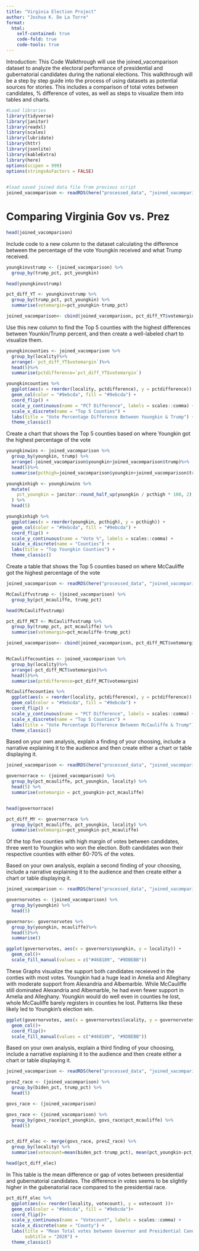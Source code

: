 ```yaml
---
title: "Virginia Election Project"
author: "Joshua K. De La Torre"
format:
  html:
    self-contained: true
    code-fold: true
    code-tools: true
---
```


Introduction: This Code Walkthrough will use the joined_vacomparison dataset to analyze the electoral performance of presidential and gubernatorial candidates during the national elections. This walkthrough will be a step by step guide into the process of using datasets as potential sources for stories. This includes a comparison of total votes between candidates, % difference of votes, as well as steps to visualize them into tables and charts.

```r

#Load libraries
library(tidyverse)
library(janitor)
library(readxl) 
library(scales)
library(lubridate)
library(httr)
library(jsonlite)
library(kableExtra)
library(here)
options(scipen = 999)
options(stringsAsFactors = FALSE)
 

#load saved joined data file from previous script
joined_vacomparison <- readRDS(here("processed_data", "joined_vacomparison.rds"))

```

# Comparing Virginia Gov vs. Prez

```r

head(joined_vacomparison)

```

Include code to a new column to the dataset calculating the difference between the percentage of the vote Youngkin received and what Trump received.

```r

youngkinvstrump <- (joined_vacomparison) %>%
  group_by(trump_pct, pct_youngkin)

head(youngkinvstrump)

pct_diff_YT <- youngkinvstrump %>%
  group_by(trump_pct, pct_youngkin) %>%
  summarise(votemargin=pct_youngkin-trump_pct)

joined_vacomparison<- cbind(joined_vacomparison, pct_diff_YT$votemargin)
```

Use this new column to find the Top 5 counties with the highest differences between Younkin/Trump percent, and then create a well-labeled chart to visualize them.

```r
youngkincounties <- joined_vacomparison %>%
  group_by(locality)%>%
  arrange(-`pct_diff_YT$votemargin`)%>%
  head(5)%>%
  summarise(pctdifference=`pct_diff_YT$votemargin`)

youngkincounties %>%
  ggplot(aes(x = reorder(locality, pctdifference), y = pctdifference)) +
  geom_col(color = "#9ebcda", fill = "#9ebcda") +
  coord_flip() +
  scale_y_continuous(name = "PCT Difference", labels = scales::comma) +
  scale_x_discrete(name = "Top 5 Counties") +
  labs(title = "Vote Percentage Difference Between Youngkin & Trump") +
  theme_classic()

```

Create a chart that shows the Top 5 counties based on where Youngkin got the highest percentage of the vote

```r

youngkinwins <- joined_vacomparison %>%
  group_by(youngkin, trump) %>%
  arrange(-joined_vacomparison$youngkin+joined_vacomparison$trump)%>%
  head(5)%>%
  summarise(pcthigh=joined_vacomparison$youngkin+joined_vacomparison$trump)

youngkinhigh <- youngkinwins %>%
  mutate(
    pct_youngkin = janitor::round_half_up(youngkin / pcthigh * 100, 2), trump_pct = janitor::round_half_up(trump/ pcthigh *100, 2)
  ) %>%
  head(5)

youngkinhigh %>%
  ggplot(aes(x = reorder(youngkin, pcthigh), y = pcthigh)) +
  geom_col(color = "#9ebcda", fill = "#9ebcda") +
  coord_flip() +
  scale_y_continuous(name = "Vote %", labels = scales::comma) +
  scale_x_discrete(name = "Counties") +
  labs(title = "Top Youngkin Counties") +
  theme_classic()

```

Create a table that shows the Top 5 counties based on where McCauliffe got the highest percentage of the vote

```r
joined_vacomparison <- readRDS(here("processed_data", "joined_vacomparison.rds"))

McCauliffvstrump <- (joined_vacomparison) %>%
  group_by(pct_mcauliffe, trump_pct)

head(McCauliffvstrump)

pct_diff_MCT <- McCauliffvstrump %>%
  group_by(trump_pct, pct_mcauliffe) %>%
  summarise(votemargin=pct_mcauliffe-trump_pct)

joined_vacomparison<- cbind(joined_vacomparison, pct_diff_MCT$votemargin)


McCauliffecounties <- joined_vacomparison %>%
  group_by(locality)%>%
  arrange(-pct_diff_MCT$votemargin)%>%
  head(5)%>%
  summarise(pctdifference=pct_diff_MCT$votemargin)

McCauliffecounties %>%
  ggplot(aes(x = reorder(locality, pctdifference), y = pctdifference)) +
  geom_col(color = "#9ebcda", fill = "#9ebcda") +
  coord_flip() +
  scale_y_continuous(name = "PCT Difference", labels = scales::comma) +
  scale_x_discrete(name = "Top 5 Counties") +
  labs(title = "Vote Percentage Difference Between McCauliffe & Trump") +
  theme_classic()

```

Based on your own analysis, explain a finding of your choosing, include a narrative explaining it to the audience and then create either a chart or table displaying it.

```r
joined_vacomparison <- readRDS(here("processed_data", "joined_vacomparison.rds"))

governorrace <- (joined_vacomparison) %>%
  group_by(pct_mcauliffe, pct_youngkin, locality) %>%
  head(5) %>%
  summarise(votemargin = pct_youngkin-pct_mcauliffe)


head(governorrace)

pct_diff_MY <- governorrace %>%
  group_by(pct_mcauliffe, pct_youngkin, locality) %>%
  summarise(votemargin=pct_youngkin-pct_mcauliffe)

```

Of the top five counties with high margin of votes between candidates, three went to Youngkin who won the election. Both candidates won their respective counties with either 60-70% of the votes.

Based on your own analysis, explain a second finding of your choosing, include a narrative explaining it to the audience and then create either a chart or table displaying it.

```r
joined_vacomparison <- readRDS(here("processed_data", "joined_vacomparison.rds"))

governorvotes <- (joined_vacomparison) %>%
  group_by(youngkin) %>%
  head(5)

governors<- governorvotes %>%
  group_by(youngkin, mcauliffe)%>%
  head(5)%>%
  summarise()

ggplot(governorvotes, aes(x = governors$youngkin, y = locality)) +
  geom_col()+
  scale_fill_manual(values = c("#468189", "#9DBEBB"))

```

These Graphs visualize the support both candidates receieved in the conties with most votes. Youngkin had a huge lead in Amelia and Alleghany with moderate support from Alexandria and Albemarble. While McCauliffe still dominated Alexandria and Albemarble, he had even fewer support in Amelia and Alleghany. Youngkin would do well even in counties he lost, whole McCauliffe barely registers in counties he lost. Patterns like these likely led to Youngkin's election win.

```r
ggplot(governorvotes, aes(x = governorvotes$locality, y = governorvotes$mcauliffe)) +
  geom_col()+
  coord_flip()+
  scale_fill_manual(values = c("#468189", "#9DBEBB"))
```

Based on your own analysis, explain a third finding of your choosing, include a narrative explaining it to the audience and then create either a chart or table displaying it.

```r
joined_vacomparison <- readRDS(here("processed_data", "joined_vacomparison.rds"))

presZ_race <- (joined_vacomparison) %>%
  group_by(biden_pct, trump_pct) %>%
  head(5)

govs_race <- (joined_vacomparison)

govs_race <- (joined_vacomparison) %>%
  group_by(govs_race$pct_youngkin, govs_race$pct_mcauliffe) %>%
  head(5)


pct_diff_elec <- merge(govs_race, presZ_race) %>%
  group_by(locality) %>%
  summarise(votecount=mean(biden_pct-trump_pct), mean(pct_youngkin-pct_mcauliffe))

head(pct_diff_elec)

```

In This table is the mean difference or gap of votes between presidential and gubernatorial candidates. The difference in votes seems to be slightly higher in the gubenatorial race compared to the presidential race.

```r
pct_diff_elec %>%
  ggplot(aes(x= reorder(locality, votecount), y = votecount ))+
  geom_col(color = "#9ebcda", fill = "#9ebcda")+
  coord_flip()+
  scale_y_continuous(name = "Votecount", labels = scales::comma) +
  scale_x_discrete(name = "County") +
  labs(title = "Mean Total votes between Governor and Presidential Candidates in Virginia", 
       subtitle = "2020") +
  theme_classic()
```
